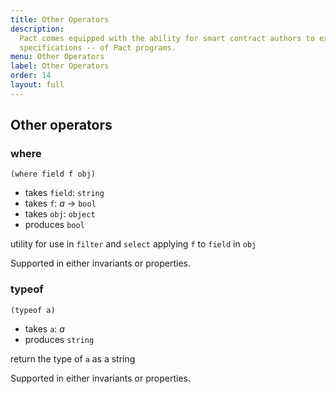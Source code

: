 ```yaml
---
title: Other Operators
description:
  Pact comes equipped with the ability for smart contract authors to express and automatically check properties -- or,
  specifications -- of Pact programs.
menu: Other Operators
label: Other Operators
order: 14
layout: full
---
```


## Other operators

### where

```pact
(where field f obj)
```

- takes `field`: `string`
- takes `f`: _a_ -> `bool`
- takes `obj`: `object`
- produces `bool`

utility for use in `filter` and `select` applying `f` to `field` in `obj`

Supported in either invariants or properties.

### typeof

```pact
(typeof a)
```

- takes `a`: _a_
- produces `string`

return the type of `a` as a string

Supported in either invariants or properties.
